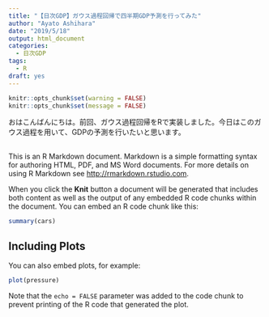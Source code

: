 ```yaml
---
title: "【日次GDP】ガウス過程回帰で四半期GDP予測を行ってみた"
author: "Ayato Ashihara"
date: "2019/5/18"
output: html_document
categories:
  - 日次GDP
tags:
  - R
draft: yes
---
```


```r
knitr::opts_chunk$set(warning = FALSE)
knitr::opts_chunk$set(message = FALSE)
```

おはこんばんにちは。前回、ガウス過程回帰をRで実装しました。今日はこのガウス過程を用いて、GDPの予測を行いたいと思います。

## 

This is an R Markdown document. Markdown is a simple formatting syntax for authoring HTML, PDF, and MS Word documents. For more details on using R Markdown see <http://rmarkdown.rstudio.com>.

When you click the **Knit** button a document will be generated that includes both content as well as the output of any embedded R code chunks within the document. You can embed an R code chunk like this:

```r
summary(cars)
```

## Including Plots

You can also embed plots, for example:

```r
plot(pressure)
```

Note that the `echo = FALSE` parameter was added to the code chunk to prevent printing of the R code that generated the plot.
